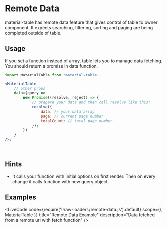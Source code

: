 
# Remote Data

material-table has remote data feature that gives control of table to owner component.
It expects searching, filtering, sorting and paging are being completed outside of table.

## Usage

If you set a function instead of array, table lets you to manage data fetching.
You should return a promise in data function.

```jsx
import MaterialTable from 'material-table';

<MaterialTable
    // other props
    data={query =>
        new Promise((resolve, reject) => {
            // prepare your data and then call resolve like this:
            resolve({
                data: // your data array
                page: // current page number
                totalCount: // total page number
            });
        })
    }
/>;
```

<br />

## Hints

-   It calls your function with initial options on first render. Then on every change it calls function with new query object. 

## Examples

<LiveCode
    code={require('!!raw-loader!./remote-data.js').default}
    scope={{ MaterialTable }}
    title="Remote Data Example"
    description="Data fetched from a remote url with fetch function"
/>
